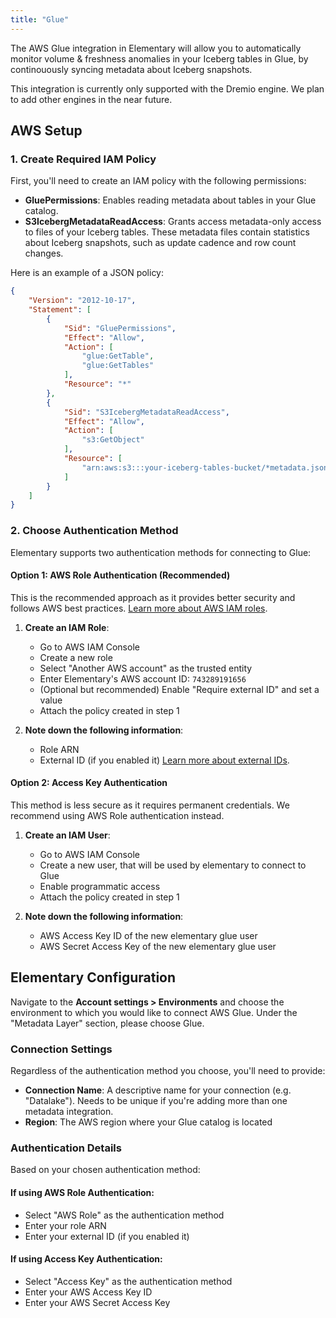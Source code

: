 ```yaml
---
title: "Glue"
---
```


The AWS Glue integration in Elementary will allow you to automatically monitor volume & freshness anomalies in your Iceberg tables in Glue, by continouously syncing metadata about Iceberg snapshots.

<Note>
  This integration is currently only supported with the Dremio engine. We plan to add other engines in the near future.
</Note>

## AWS Setup

### 1. Create Required IAM Policy

First, you'll need to create an IAM policy with the following permissions:
- **GluePermissions**: Enables reading metadata about tables in your Glue catalog.
- **S3IcebergMetadataReadAccess**: Grants access metadata-only access to files of your Iceberg tables. These metadata files contain statistics about Iceberg snapshots, 
such as update cadence and row count changes.

Here is an example of a JSON policy:
```json
{
	"Version": "2012-10-17",
	"Statement": [
		{
			"Sid": "GluePermissions",
			"Effect": "Allow",
			"Action": [
				"glue:GetTable",
				"glue:GetTables"
			],
			"Resource": "*"
		},
		{
			"Sid": "S3IcebergMetadataReadAccess",
			"Effect": "Allow",
			"Action": [
				"s3:GetObject"
			],
			"Resource": [
				"arn:aws:s3:::your-iceberg-tables-bucket/*metadata.json"
			]
		}
	]
}
```

### 2. Choose Authentication Method

Elementary supports two authentication methods for connecting to Glue:

#### Option 1: AWS Role Authentication (Recommended)

This is the recommended approach as it provides better security and follows AWS best practices. [Learn more about AWS IAM roles](https://docs.aws.amazon.com/IAM/latest/UserGuide/id_roles.html).

1. **Create an IAM Role**:
   - Go to AWS IAM Console
   - Create a new role
   - Select "Another AWS account" as the trusted entity
   - Enter Elementary's AWS account ID: `743289191656`
   - (Optional but recommended) Enable "Require external ID" and set a value
   - Attach the policy created in step 1

2. **Note down the following information**:
   - Role ARN
   - External ID (if you enabled it) [Learn more about external IDs](https://aws.amazon.com/blogs/security/how-to-use-external-id-when-granting-access-to-your-aws-resources/).

#### Option 2: Access Key Authentication

This method is less secure as it requires permanent credentials. We recommend using AWS Role authentication instead.

1. **Create an IAM User**:
   - Go to AWS IAM Console
   - Create a new user, that will be used by elementary to connect to Glue
   - Enable programmatic access
   - Attach the policy created in step 1

2. **Note down the following information**:
   - AWS Access Key ID of the new elementary glue user
   - AWS Secret Access Key of the new elementary glue user

## Elementary Configuration

Navigate to the **Account settings > Environments** and choose the environment to which you would like to connect AWS Glue.
Under the "Metadata Layer" section, please choose Glue.

### Connection Settings

Regardless of the authentication method you choose, you'll need to provide:

- **Connection Name**: A descriptive name for your connection (e.g. "Datalake"). Needs to be unique if you're adding more than one metadata integration.
- **Region**: The AWS region where your Glue catalog is located

### Authentication Details

Based on your chosen authentication method:

#### If using AWS Role Authentication:
- Select "AWS Role" as the authentication method
- Enter your role ARN
- Enter your external ID (if you enabled it)

#### If using Access Key Authentication:
- Select "Access Key" as the authentication method
- Enter your AWS Access Key ID
- Enter your AWS Secret Access Key
